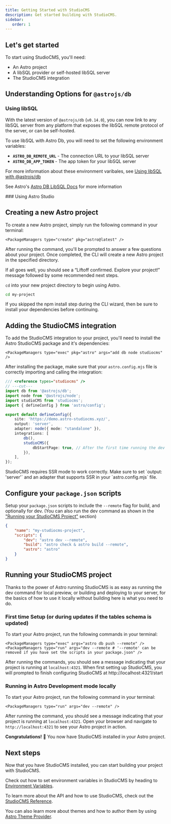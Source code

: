 ```yaml
---
title: Getting Started with StudioCMS
description: Get started building with StudioCMS.
sidebar:
   order: 1
---
```



## Let's get started

To start using StudioCMS, you'll need:

- An Astro project
- A libSQL provider or self-hosted libSQL server
- The StudioCMS integration

## Understanding Options for `@astrojs/db`

### Using libSQL

With the latest version of `@astrojs/db` (`v0.14.0`), you can now link to any libSQL server from any platform that exposes the libSQL remote protocol of the server, or can be self-hosted.

To use libSQL with Astro Db, you will need to set the following environment variables:

- **`ASTRO_DB_REMOTE_URL`** - The connection URL to your libSQL server
- **`ASTRO_DB_APP_TOKEN`** - The app token for your libSQL server

<ReadMore>For more information about these environment varibales, see [Using libSQL with @astrojs/db](/start-here/environment-variables/#if-using-libsql-with-astrojsdb)</ReadMore>

<ReadMore>See Astro's [Astro DB LibSQL Docs](https://docs.astro.build/en/guides/astro-db/#libsql) for more information</ReadMore>

<StudioHeading>
### Using Astro Studio
</StudioHeading>

<StudioSunset />

## Creating a new Astro project

To create a new Astro project, simply run the following command in your terminal:

    <PackageManagers type="create" pkg="astro@latest" />

After running the command, you'll be prompted to answer a few questions about your project. Once completed, the CLI will create a new Astro project in the specified directory.

If all goes well, you should see a “Liftoff confirmed. Explore your project!” message followed by some recommended next steps.

`cd` into your new project directory to begin using Astro. 

```bash
cd my-project
```

If you skipped the npm install step during the CLI wizard, then be sure to install your dependencies before continuing.

## Adding the StudioCMS integration

To add the StudioCMS integration to your project, you'll need to install the Astro StudioCMS package and it's dependencies:

    <PackageManagers type="exec" pkg="astro" args="add db node studiocms" />

After installing the package, make sure that your `astro.config.mjs` file is correctly importing and calling the integration:

```ts twoslash
/// <reference types="studiocms" />
// ---cut---
import db from '@astrojs/db';
import node from '@astrojs/node';
import studioCMS from 'studiocms';
import { defineConfig } from 'astro/config';

export default defineConfig({
    site: 'https://demo.astro-studiocms.xyz/',
    output: 'server',
    adapter: node({ mode: "standalone" }),
    integrations: [
        db(),
        studioCMS({
            dbStartPage: true, // After the first time running the dev server and following the instructions at http://localhost:4321/start this will be set to false.
        }),
    ],
});
```

<Aside type="note" title="SSR Only">
StudioCMS requires SSR mode to work correctly. Make sure to set `output: 'server'` and an adapter that supports SSR in your `astro.config.mjs` file.
</Aside>

## Configure your `package.json` scripts

Setup your `package.json` scripts to include the `--remote` flag for build, and optionally for dev. (You can also run the dev command as shown in the ["Running your StudioCMS Project"](#running-your-studiocms-project) section)

```json title="package.json"
{
    "name": "my-studiocms-project",
    "scripts": {
        "dev": "astro dev --remote",
        "build": "astro check & astro build --remote",
        "astro": "astro"
    }
}
```

## Running your StudioCMS project

Thanks to the power of Astro running StudioCMS is as easy as running the dev command for local preview, or building and deploying to your server, for the basics of how to use it locally without building here is what you need to do.

### First time Setup (or during updates if the tables schema is updated)

To start your Astro project, run the following commands in your terminal:

    <PackageManagers type="exec" args="astro db push --remote" />
    <PackageManagers type="run" args="dev --remote # '--remote' can be removed if you have set the scripts in your package.json" />

After running the commands, you should see a message indicating that your project is running at `localhost:4321`. When first setting up StudioCMS, you will prompted to finish configuring StudioCMS at http://localhost:4321/start

### Running in Astro Development mode locally

To start your Astro project, run the following command in your terminal:

    <PackageManagers type="run" args="dev --remote" />

After running the command, you should see a message indicating that your project is running at `localhost:4321`. Open your browser and navigate to `http://localhost:4321` to see your Astro project in action.

**Congratulations!** 🥳 You now have StudioCMS installed in your Astro project.

## Next steps

Now that you have StudioCMS installed, you can start building your project with StudioCMS.

Check out how to set environment variables in StudioCMS by heading to [Environment Variables](/start-here/environment-variables).

To learn more about the API and how to use StudioCMS, check out the [StudioCMS Reference](/typedoc/studiocms-core/index/functions/studiocmscoreintegration/).

You can also learn more about themes and how to author them by using [Astro Theme Provider](https://astro-theme-provider.netlify.app/).
